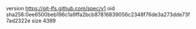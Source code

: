 version https://git-lfs.github.com/spec/v1
oid sha256:0ee6500beb196c1a9ffa2bcb87816839056c2348f76de3a273dde73f7ad2322e
size 4389
